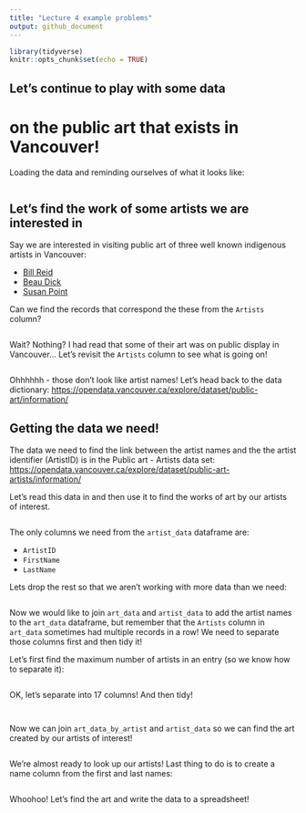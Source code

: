 ```yaml
---
title: "Lecture 4 example problems"
output: github_document
---
```


```r
library(tidyverse)
knitr::opts_chunk$set(echo = TRUE)
```

## Let's continue to play with some data 
# on the public art that exists in Vancouver!

Loading the data and reminding ourselves of what it looks like:

```r

```

## Let's find the work of some artists we are interested in

Say we are interested in visiting public art of three well known 
indigenous artists in Vancouver:

- [Bill Reid](https://en.wikipedia.org/wiki/Bill_Reid)
- [Beau Dick](https://en.wikipedia.org/wiki/Beau_Dick)
- [Susan Point](https://en.wikipedia.org/wiki/Susan_Point)

Can we find the records that correspond the these from the `Artists` column?

```r

```

Wait? Nothing? 
I had read that some of their art was on public display in Vancouver...
Let's revisit the `Artists` column to see what is going on!

```r

```

Ohhhhhh - those don't look like artist names! 
Let's head back to the data dictionary:
<https://opendata.vancouver.ca/explore/dataset/public-art/information/>

## Getting the data we need!

The data we need to find the link between the artist names 
and the the artist identifier (ArtistID) is in the Public art - Artists data set:
<https://opendata.vancouver.ca/explore/dataset/public-art-artists/information/>

Let's read this data in 
and then use it to find the works of art by our artists of interest.

```r

```

The only columns we need from the `artist_data` dataframe are:

- `ArtistID`
- `FirstName`
- `LastName`

Lets drop the rest so that we aren't working with more data than we need:

```r

```

Now we would like to join `art_data` and `artist_data` 
to add the artist names to the `art_data` dataframe, 
but remember that the `Artists` column in `art_data` 
sometimes had multiple records in a row! 
We need to separate those columns first and then tidy it!

Let's first find the maximum number of artists in an entry (so we know how to separate it):

```r

```

OK, let's separate into 17 columns! And then tidy!

```r

```

```r

```

Now we can join `art_data_by_artist` and `artist_data` 
so we can find the art created by our artists of interest!

```r

```

We're almost ready to look up our artists! 
Last thing to do is to create a name column from the first and last names:

```r

```

Whoohoo! Let's find the art and write the data to a spreadsheet!

```r

```